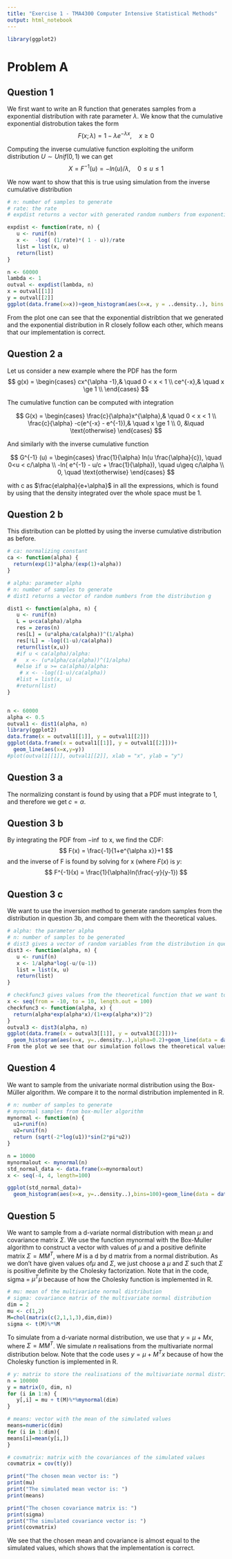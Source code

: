 ```yaml
---
title: "Exercise 1 - TMA4300 Computer Intensive Statistical Methods"
output: html_notebook
---
```


```r
library(ggplot2)
```
# Problem A
## Question 1
We first want to write an R function that generates  samples from a exponential distribution with rate parameter $\lambda$. 
We know that the cumulative exponential distrobution takes the form $$ F(x;\lambda) =  1 - \lambda e ^{-\lambda x},  \quad x \ge 0 
$$

Computing the inverse cumulative function exploiting the uniform distribution $U \sim Unif(0,1)$ we can get 
$$
X = F^{-1}(u) = - ln (u)/\lambda, \quad 0 \leq u \leq 1
$$

We now want to show that this is true using simulation from the inverse cumulative distribution 
```r
# n: number of samples to generate
# rate: the rate
# expdist returns a vector with generated random numbers from exponential distribution

expdist <- function(rate, n) {
   u <- runif(n)
   x <-  -log( (1/rate)*( 1 - u))/rate
   list = list(x, u)
   return(list)
}

n <- 60000
lambda <- 1
outval <- expdist(lambda, n)
x = outval[[1]]
y = outval[[2]]
ggplot(data.frame(x=x))+geom_histogram(aes(x=x, y = ..density..), bins = 50)+geom_line(data = data.frame(x=x,y=dexp(x, rate = 1)), aes(x=x, y=y), color = "blue")+xlim(0,5)

```
From the plot one can see that the exponential distribtion that we generated and the exponential distribution in R closely follow each other, which means that our implementation is correct.

## Question 2 a

Let us consider a new example where the PDF has the form
$$
g(x) = 
\begin{cases}
cx^{\alpha -1},& \quad 0 < x < 1 \\
ce^{-x},& \quad x  \ge 1 \\
\end{cases}
$$

The cumulative function can be computed with integration

$$
G(x) = 
\begin{cases}
\frac{c}{\alpha}x^{\alpha},& \quad 0 < x < 1 \\
\frac{c}{\alpha} -c(e^{-x} - e^{-1}),& \quad x  \ge 1 \\
0, &\quad \text{otherwise}
\end{cases}
$$

And similarly with the inverse cumulative function

$$
G^{-1} (u) = \begin{cases}
 \frac{1}{\alpha} ln(u \frac{\alpha}{c}), \quad 0<u < c/\alpha \\
-ln( e^{-1} - u/c + \frac{1}{\alpha}), \quad u\geq c/\alpha \\
0, \quad \text{otherwise}
\end{cases}
$$

with c as $\frac{e\alpha}{e+\alpha}$ in all the expressions, which is found by using that the density integrated over the whole space must be 1. 

## Question 2 b 

This distribution can be plotted by using the inverse cumulative distribution as before.

```r
# ca: normalizing constant
ca <- function(alpha) {
  return(exp(1)*alpha/(exp(1)+alpha))
}

# alpha: parameter alpha
# n: number of samples to generate
# dist1 returns a vector of random numbers from the distribution g

dist1 <- function(alpha, n) {
   u <- runif(n)
   L = u<ca(alpha)/alpha
   res = zeros(n)
   res[L] = (u*alpha/ca(alpha))^(1/alpha)
   res[!L] = -log((1-u)/ca(alpha))
   return(list(x,u))
   #if u < ca(alpha)/alpha:
  #   x <- (u*alpha/ca(alpha))^(1/alpha)
   #else if u >= ca(alpha)/alpha:
    # x <- -log((1-u)/ca(alpha))
   #list = list(x, u)
   #return(list)
}


n <- 60000
alpha <- 0.5
outval1 <- dist1(alpha, n)
library(ggplot2)
data.frame(x = outval1[[1]], y = outval1[[2]])
ggplot(data.frame(x = outval1[[1]], y = outval1[[2]]))+
  geom_line(aes(x=x,y=y))
#plot(outval1[[1]], outval1[[2]], xlab = "x", ylab = "y")


```

## Question 3 a
The normalizing constant is found by using that a PDF must integrate to 1, and therefore we get $c = \alpha$.

## Question 3 b
By integrating the PDF from $-\inf$ to x, we find the CDF: 
$$ 
F(x) = \frac{-1}{1+e^{\alpha x}}+1
$$
and the inverse of F is found by solving for x (where $F(x)$ is $y$:
$$
F^{-1}(x) = \frac{1}{\alpha}ln(\frac{-y}{y-1})
$$

## Question 3 c
We want to use the inversion method to generate random samples from the distribution in question 3b, and compare them with the theoretical values. 
```r
# alpha: the parameter alpha
# n: number of samples to be generated
# dist3 gives a vector of random variables from the distribution in question 3b
dist3 <- function(alpha, n) {
   u <- runif(n)
   x <- 1/alpha*log(-u/(u-1))
   list = list(x, u)
   return(list)
}

# checkfunc3 gives values from the theoretical function that we want to check with
x <- seq(from = -10, to = 10, length.out = 100)
checkfunc3 <- function(alpha, x) {
  return(alpha*exp(alpha*x)/(1+exp(alpha*x))^2)
}
outval3 <- dist3(alpha, n)
ggplot(data.frame(x = outval3[[1]], y = outval3[[2]]))+
  geom_histogram(aes(x=x, y=..density..),alpha=0.2)+geom_line(data = data.frame(x=x,y=checkfunc3(alpha,x)), aes(x=x, y=y), color = "blue")
From the plot we see that our simulation follows the theoretical values, although it could be better. 

```

## Question 4
We want to sample from the univariate normal distribution using the Box-Müller algorithm. We compare it to the normal distribution implemented in R. 

```r
# n: number of samples to generate
# mynormal samples from box-muller algorithm
mynormal <- function(n) {
  u1=runif(n)
  u2=runif(n)
  return (sqrt(-2*log(u1))*sin(2*pi*u2))
}

n = 10000
mynormalout <- mynormal(n)
std_normal_data <- data.frame(x=mynormalout)
x <- seq(-4, 4, length=100)

ggplot(std_normal_data)+
  geom_histogram(aes(x=x, y=..density..),bins=100)+geom_line(data = data.frame(x=x,y=dnorm(x)), aes(x=x, y=y), color = "blue")
```

## Question 5
We want to sample from a d-variate normal distribution with mean $\mu$ and covariance matrix $\Sigma$. We use the function mynormal with the Box-Muller algorithm to construct a vector with values of $\mu$ and a positive definite matrix $\Sigma = MM^T$, where $M$ is a d by d matrix from a normal distribution. As we don’t have given values of$\mu$ and $\Sigma$, we just choose a $\mu$ and $\Sigma$ such that $\Sigma$ is positive definite by the Cholesky factorization. Note that in the code, sigma = $\mu^T\mu$ because of how the Cholesky function is implemented in R. 

```r
# mu: mean of the multivariate normal distribution
# sigma: covariance matrix of the multivariate normal distribution
dim = 2
mu <- c(1,2)
M=chol(matrix(c(2,1,1,3),dim,dim))
sigma <- t(M)%*%M
```

To simulate from a d-variate normal distribution, we use that $y = \mu + Mx$, where $\Sigma = MM^T$. We simulate $n$ realisations from the multivariate normal distribution below. Note that the code uses $y = \mu + M^Tx$ because of how the Cholesky function is implemented in R. 

```r
# y: matrix to store the realisations of the multivariate normal distribution
n = 100000
y = matrix(0, dim, n)
for (i in 1:n) {
   y[,i] = mu + t(M)%*%mynormal(dim)
}

# means: vector with the mean of the simulated values
means=numeric(dim)
for (i in 1:dim){
means[i]=mean(y[i,])
}

# covmatrix: matrix with the covariances of the simulated values
covmatrix = cov(t(y))

print("The chosen mean vector is: ")
print(mu)
print("The simulated mean vector is: ")
print(means)

print("The chosen covariance matrix is: ")
print(sigma)
print("The simulated covariance vector is: ")
print(covmatrix)
```
We see that the chosen mean and covariance is almost equal to the simulated values, which shows that the implementation is correct. 
